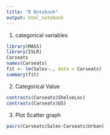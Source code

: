 ```yaml
---
title: "R Notebook"
output: html_notebook
---
```


1. categorical variables
```r
library(MASS)
library(ISLR)
Carseats
names(Carseats)
fit <- lm(Sales~., data = Carseats)
summary(fit)
```
2. Categorical Value
```r
contrasts(Carseats$ShelveLoc)
contrasts(Carseats$US)
```
3. Plot Scatter graph
```r
pairs(Carseats$Sales~Carseats$Urban)
```

